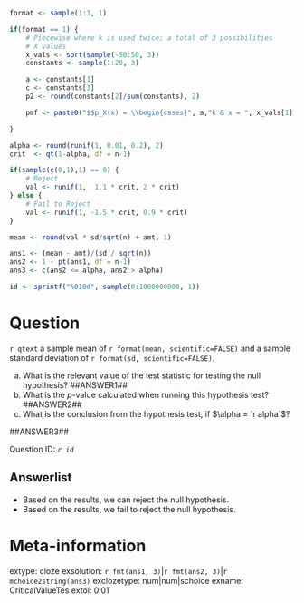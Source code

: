 ```r

format <- sample(1:3, 1)

if(format == 1) {
    # Piecewise where k is used twice; a total of 3 possibilities
    # X values 
    x_vals <- sort(sample(-50:50, 3))
    constants <- sample(1:20, 3)

    a <- constants[1]
    c <- constants[3]
    p2 <- round(constants[2]/sum(constants), 2)

    pmf <- paste0("$$p_X(x) = \\begin{cases}", a,"k & x = ", x_vals[1], "\\\\ ", p2, " & x =", x_vals[2], " \\\\ ", c, "k & x = ", x_vals[3], ".\\end{cases}")

}

alpha <- round(runif(1, 0.01, 0.2), 2)
crit  <- qt(1-alpha, df = n-1)

if(sample(c(0,1),1) == 0) {
    # Reject
    val <- runif(1,  1.1 * crit, 2 * crit)
} else {
    # Fail to Reject
    val <- runif(1, -1.5 * crit, 0.9 * crit)
}

mean <- round(val * sd/sqrt(n) + amt, 1)

ans1 <- (mean - amt)/(sd / sqrt(n))
ans2 <- 1 - pt(ans1, df = n-1)
ans3 <- c(ans2 <= alpha, ans2 > alpha)

id <- sprintf("%010d", sample(0:1000000000, 1))

```

Question
========

`r qtext` a sample mean of `r format(mean, scientific=FALSE)` and a sample standard deviation of `r format(sd, scientific=FALSE)`.

a. What is the relevant value of the test statistic for testing the null hypothesis? ##ANSWER1##
a. What is the $p$-value calculated when running this hypothesis test? ##ANSWER2##
c. What is the conclusion from the hypothesis test, if $\alpha = `r alpha`$? 

##ANSWER3##

Question ID: *`r id`*

Answerlist
------------
* Based on the results, we can reject the null hypothesis.
* Based on the results, we fail to reject the null hypothesis. 


Meta-information
================
extype: cloze
exsolution: `r fmt(ans1, 3)`|`r fmt(ans2, 3)`|`r mchoice2string(ans3)`
exclozetype: num|num|schoice
exname: CriticalValueTes
extol: 0.01